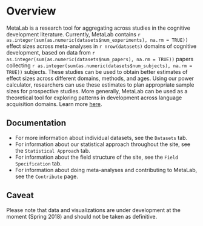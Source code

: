 # Overview

MetaLab is a research tool for aggregating across studies in the cognitive development literature. Currently, MetaLab contains `r as.integer(sum(as.numeric(datasets$num_experiments), na.rm = TRUE))` effect sizes across
meta-analyses in `r nrow(datasets)` domains of cognitive development, based on
data from `r as.integer(sum(as.numeric(datasets$num_papers), na.rm = TRUE))` papers collecting
`r as.integer(sum(as.numeric(datasets$num_subjects), na.rm = TRUE))` subjects. These studies
can be used to obtain better estimates of effect sizes across different domains,
methods, and ages. Using our power calculator, researchers can use these
estimates to plan appropriate sample sizes for prospective studies. More
generally, MetaLab can be used as a theoretical tool for exploring patterns in
development across language acquisition domains. Learn more [here](https://www.youtube.com/watch?v=lD7TccGEZjo&list=PLAKyhL4GNnqM0o8sdISIMP_38imdkHtVj&index=9).

## Documentation 

+ For more information about individual datasets, see the `Datasets` tab.
+ For information about our statistical approach throughout the site, see the `Statistical Approach` tab.
+ For information about the field structure of the site, see the `Field Specification` tab. 
+ For information about doing meta-analyses and contributing to MetaLab, see the `Contribute` page.

## Caveat

Please note that data and visualizations are under development at the moment (Spring 2018) and should not be taken as definitive.

